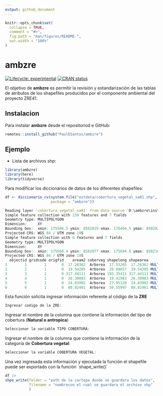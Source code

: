 ```yaml
---
output: github_document
---
```


<!-- README.md is generated from README.Rmd. Please edit that file -->

```r
knitr::opts_chunk$set(
  collapse = TRUE,
  comment = "#>",
  fig.path = "man/figures/README-",
  out.width = "100%"
)
```

# ambzre

<!-- badges: start -->
[![Lifecycle: experimental](https://img.shields.io/badge/lifecycle-experimental-orange.svg)](https://lifecycle.r-lib.org/articles/stages.html#experimental)
[![CRAN status](https://www.r-pkg.org/badges/version/ambzre)](https://CRAN.R-project.org/package=ambzre)
<!-- badges: end -->

El objetivo de **ambzre** es permitir la revisión y estandarización de las tablas de atributos de los shapefiles producidos por el componente ambiental del proyecto ZRE41.

## Instalacion

Para instalar **ambzre** desde el repositoriod e GitHub:

``` r
remotes::install_github("PaulESantos/ambzre")
```

## Ejemplo

- Lista de archivos shp:
```r
library(ambzre)
library(here)
library(tidyverse)
```

Para modificar los diccionarios de datos de los diferentes shapefiles:

```r
df <- diccionario_cv(system.file("extdata/cobertura_vegetal_sa01.shp",
                     package = "ambzre"))
```


``` r
Reading layer `cobertura_vegetal_sa01' from data source `D:\ambzre\inst\extdata\cobertura_vegetal_sa01.shp' using driver `ESRI Shapefile'
Simple feature collection with 230 features and 7 fields
Geometry type: MULTIPOLYGON
Dimension:     XY
Bounding box:  xmin: 175506.5 ymin: 8502019 xmax: 176404.5 ymax: 8502925
Projected CRS: WGS 84 / UTM zone 19S
Simple feature collection with 6 features and 7 fields
Geometry type: MULTIPOLYGON
Dimension:     XY
Bounding box:  xmin: 175560.4 ymin: 8502077 xmax: 175694.6 ymax: 8502163
Projected CRS: WGS 84 / UTM zone 19S
  objectid gridcode origfid    aream2 coberveg shapeleng shapearea                       geometry
1        1        1       0  17.26362  Arborea  17.53265  17.26362 MULTIPOLYGON (((175567.7 85...
2        2        1       0  19.54285  Arborea  28.04657  19.54285 MULTIPOLYGON (((175595.8 85...
3        3        1       0 317.44111  Arborea 193.35411 317.44111 MULTIPOLYGON (((175574.5 85...
4        4        1       0  26.30083  Arborea  19.41983  26.30083 MULTIPOLYGON (((175640.4 85...
5        5        1       0  24.83902  Arborea  27.95120  24.83902 MULTIPOLYGON (((175662 8502...
6        6        1       0  88.82461  Arborea  56.55997  88.82461 MULTIPOLYGON (((175691.1 85...
```

Esta función solicita ingresar información referente al código de la **ZRE**

``` r
Ingresar codigo de la ZRE:
```

Ingresar el nombre de la columna que contiene la información del tipo de cobertura (**Natural o antropica**)

``` r
Seleccionar la variable TIPO COBERTURA:
```
Ingresar el nombre de la columna que contiene la información de la categoría de **Cobertura vegetal**:

``` r
Seleccionar la variable COBERTURA VEGETAL:
```

Una vez ingresada esta información y ejecutada la función el shapefile puede ser exportado con la función ´shape_write()´

``` r
df |> 
shpe_write(folder = "path de la cartepa donde se guardara los datos",
           filename = "nombrecon el cual se guardara el archivo shp"
           )
```


